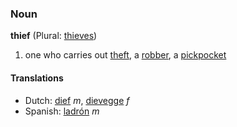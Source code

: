 ===Noun===
'''thief''' (Plural: [[thieves]])

#one who carries out [[theft]], a [[robber]], a [[pickpocket]]

====Translations====
*Dutch: [[dief]] ''m'', [[dievegge]] ''f''
*Spanish: [[ladrón]] ''m''